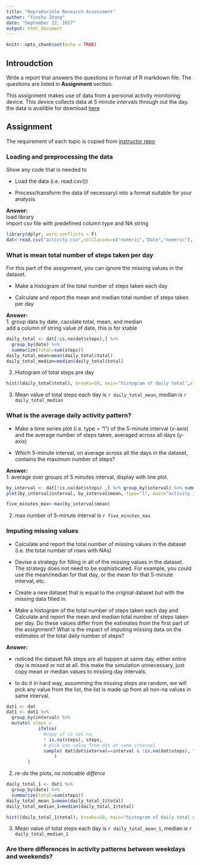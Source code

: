 ```yaml
---
title: "Reproducible Research Assessment"
author: "Yinshu Zhang"
date: "September 22, 2017"
output: html_document
---
```


```r
knitr::opts_chunk$set(echo = TRUE)
```

## Introudction
Write a report that answers the questions in format of R markdown file. The questions are listed in **Assignment** section. 

This assignment makes use of data from a personal activity monitoring device. This device collects data at 5 minute intervals through out the day. the data is availible for download [here](https://d396qusza40orc.cloudfront.net/repdata%2Fdata%2Factivity.zip)



## Assignment
The requirement of each topic is copied from [instructor repo](https://github.com/yszhangit/RepData_PeerAssessment1)

### Loading and preprocessing the data
Show any code that is needed to

- Load the data (i.e. read.csv())

- Process/transform the data (if necessary) into a format suitable for your analysis


**Answer:**  
load library  
import csv file with predefined column type and NA string

```r
library(dplyr, warn.conflicts = F)
dat<-read.csv("activity.csv",colClasses=c("numeric","Date","numeric"), na.strings="NA")

```

### What is mean total number of steps taken per day
For this part of the assignment, you can ignore the missing values in the dataset.

- Make a histogram of the total number of steps taken each day

- Calculate and report the mean and median total number of steps taken per day

**Answer:**  
1. group data by date, caculate total, mean, and median  
add a column of string value of date, this is for xtable  
```r
daily_total <- dat[!is.na(dat$steps),] %>% 
  group_by(date) %>% 
  summarize(total=sum(steps))
daily_total_mean=mean(daily_total$total)
daily_total_median=median(daily_total$total)
```

2. Histogram of total steps pre day

```r
hist((daily_total$total), breaks=50, main="histogram of daily total",xlab="steps")
```  

3. Mean value of total steps each day is `r daily_total_mean`, median is `r daily_total_median`


### What is the average daily activity pattern?
- Make a time series plot (i.e. type = "l") of the 5-minute interval (x-axis) and the average number of steps taken, averaged across all days (y-axis)

- Which 5-minute interval, on average across all the days in the dataset, contains the maximum number of steps?

**Answer:**  
1. average over groups of 5 minutes interval, display with line plot.
```r
by_interval <- dat[!is.na(dat$steps) ,] %>% group_by(interval) %>% summarize(mean=mean(steps))
plot(by_interval$interval, by_interval$mean, type="l", main="activity in 24 hours", ylab="steps", xlab="time")
```

```r
five_minutes_max<-max(by_interval$mean)
```

2. max number of 5-minute interval is `r five_minutes_max`

### Imputing missing values
- Calculate and report the total number of missing values in the dataset (i.e. the total number of rows with NAs)

- Devise a strategy for filling in all of the missing values in the dataset. The strategy does not need to be sophisticated. For example, you could use the mean/median for that day, or the mean for that 5-minute interval, etc.

- Create a new dataset that is equal to the original dataset but with the missing data filled in.

- Make a histogram of the total number of steps taken each day and Calculate and report the mean and median total number of steps taken per day. Do these values differ from the estimates from the first part of the assignment? What is the impact of imputing missing data on the estimates of the total daily number of steps?

**Answer:**

- noticed the dataset NA steps are all happen at same day, either entire day is missed or not at all. this make the simulation unnecessary, just copy mean or median values to missing day intervals.

- to do it in hard way, assumming the missing steps are random, we will pick any value from the list, the list is made up from all non-na values in same interval.


```r
dat1 <- dat
dat1 <- dat1 %>% 
  group_by(interval) %>% 
  mutate( steps =
            ifelse( 
              #copy if is not na,
              ! is.na(steps), steps,  
              # pick one value from dat at same interval
              sample( dat[dat$interval==interval & !is.na(dat$steps), "steps" ], 1)
                  )
        )
```

2. re-do the plots, *no noticable differce*

```r
daily_total_1 <- dat1 %>% 
  group_by(date) %>% 
  summarize(total=sum(steps))
daily_total_mean_1=mean(daily_total_1$total)
daily_total_median_1=median(daily_total_1$total)
```
```r
hist((daily_total_1$total), breaks=50, main="histogram of daily total with simulated data",xlab="steps")
```  

3. Mean value of total steps each day is `r daily_total_mean_1`, median is `r daily_total_median_1`


### Are there differences in activity patterns between weekdays and weekends?





